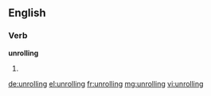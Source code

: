 
==English==

===Verb===
'''unrolling'''

# {{present participle of|unroll}}

[[de:unrolling]]
[[el:unrolling]]
[[fr:unrolling]]
[[mg:unrolling]]
[[vi:unrolling]]